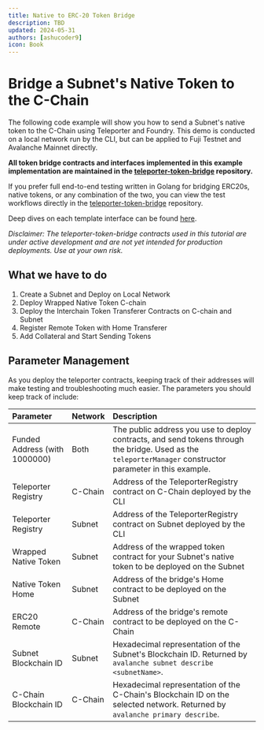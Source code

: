 ```yaml
---
title: Native to ERC-20 Token Bridge
description: TBD
updated: 2024-05-31
authors: [ashucoder9]
icon: Book
---
```




# Bridge a Subnet's Native Token to the C-Chain

The following code example will show you how to send a Subnet's native token to the C-Chain using Teleporter and Foundry. This demo is conducted on a local network run by the CLI, but can be applied to Fuji Testnet and Avalanche Mainnet directly.

**All token bridge contracts and interfaces implemented in this example implementation are maintained in the [teleporter-token-bridge](https://github.com/ava-labs/teleporter-token-bridge/tree/main/contracts/src) repository.**

If you prefer full end-to-end testing written in Golang for bridging ERC20s, native tokens, or any combination of the two, you can view the test workflows directly in the [teleporter-token-bridge](https://github.com/ava-labs/teleporter-token-bridge/tree/main/tests/flows) repository.

Deep dives on each template interface can be found [here](https://github.com/ava-labs/teleporter-token-bridge/blob/main/contracts/README.md).

_Disclaimer: The teleporter-token-bridge contracts used in this tutorial are under active development and are not yet intended for production deployments. Use at your own risk._

## What we have to do

1. Create a Subnet and Deploy on Local Network
2. Deploy Wrapped Native Token C-chain
3. Deploy the Interchain Token Transferer Contracts on C-chain and Subnet
4. Register Remote Token with Home Transferer
5. Add Collateral and Start Sending Tokens

<ICTTsetup />

## Parameter Management

As you deploy the teleporter contracts, keeping track of their addresses will make testing and troubleshooting much easier. The parameters you should keep track of include:

| Parameter                     | Network | Description                                                                                                                                         |
| :---------------------------- | :------ | :-------------------------------------------------------------------------------------------------------------------------------------------------- |
| Funded Address (with 1000000) | Both    | The public address you use to deploy contracts, and send tokens through the bridge. Used as the `teleporterManager` constructor parameter in this example. |
| Teleporter Registry           | C-Chain | Address of the TeleporterRegistry contract on C-Chain deployed by the CLI                                                                           |
| Teleporter Registry           | Subnet  | Address of the TeleporterRegistry contract on Subnet deployed by the CLI                                                                            |
| Wrapped Native Token          | Subnet  | Address of the wrapped token contract for your Subnet's native token to be deployed on the Subnet                                                   |
| Native Token Home           | Subnet  | Address of the bridge's Home contract to be deployed on the Subnet                                                                                |
| ERC20 Remote            | C-Chain | Address of the bridge's remote contract to be deployed on the C-Chain                                                                          |
| Subnet Blockchain ID          | Subnet  | Hexadecimal representation of the Subnet's Blockchain ID. Returned by `avalanche subnet describe <subnetName>`.                                     |
| C-Chain Blockchain ID         | C-Chain | Hexadecimal representation of the C-Chain's Blockchain ID on the selected network. Returned by `avalanche primary describe`.                        |


